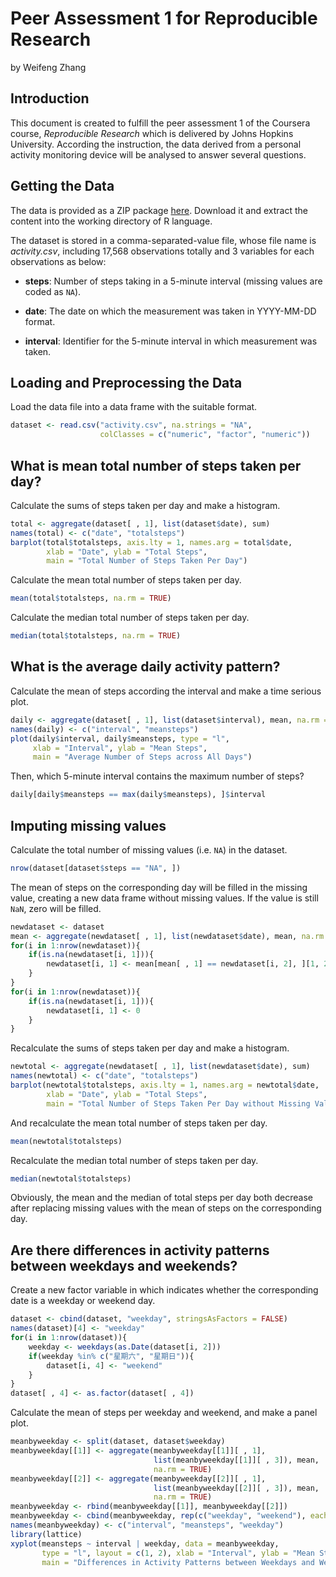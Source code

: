 # Peer Assessment 1 for Reproducible Research
by Weifeng Zhang

## Introduction

This document is created to fulfill the peer assessment 1 of the Coursera course, *Reproducible Research* which is delivered by Johns Hopkins University. According the instruction, the data derived from a personal activity monitoring device will be analysed to answer several questions.

## Getting the Data

The data is provided as a ZIP package [here](https://d396qusza40orc.cloudfront.net/repdata%2Fdata%2Factivity.zip). Download it and extract the content into the working directory of R language.

The dataset is stored in a comma-separated-value file, whose file name is *activity.csv*, including 17,568 observations totally and 3 variables for each observations as below:

- **steps**: Number of steps taking in a 5-minute interval (missing values are coded as `NA`).

- **date**: The date on which the measurement was taken in YYYY-MM-DD format.

- **interval**: Identifier for the 5-minute interval in which measurement was taken.

## Loading and Preprocessing the Data

Load the data file into a data frame with the suitable format.

```r
dataset <- read.csv("activity.csv", na.strings = "NA", 
                    colClasses = c("numeric", "factor", "numeric"))
```

## What is mean total number of steps taken per day?

Calculate the sums of steps taken per day and make a histogram.

```r
total <- aggregate(dataset[ , 1], list(dataset$date), sum)
names(total) <- c("date", "totalsteps")
barplot(total$totalsteps, axis.lty = 1, names.arg = total$date, 
        xlab = "Date", ylab = "Total Steps", 
        main = "Total Number of Steps Taken Per Day")
```

Calculate the mean total number of steps taken per day.

```r
mean(total$totalsteps, na.rm = TRUE)
```

Calculate the median total number of steps taken per day.

```r
median(total$totalsteps, na.rm = TRUE)
```

## What is the average daily activity pattern?

Calculate the mean of steps according the interval and make a time serious plot.

```r
daily <- aggregate(dataset[ , 1], list(dataset$interval), mean, na.rm = TRUE)
names(daily) <- c("interval", "meansteps")
plot(daily$interval, daily$meansteps, type = "l", 
     xlab = "Interval", ylab = "Mean Steps", 
     main = "Average Number of Steps across All Days")
```

Then, which 5-minute interval contains the maximum number of steps?

```r
daily[daily$meansteps == max(daily$meansteps), ]$interval
```

## Imputing missing values

Calculate the total number of missing values (i.e. `NA`) in the dataset.

```r
nrow(dataset[dataset$steps == "NA", ])
```

The mean of steps on the corresponding day will be filled in the missing value, creating a new data frame without missing values. If the value is still `NaN`, zero will be filled.

```r
newdataset <- dataset
mean <- aggregate(newdataset[ , 1], list(newdataset$date), mean, na.rm = TRUE)
for(i in 1:nrow(newdataset)){
    if(is.na(newdataset[i, 1])){
        newdataset[i, 1] <- mean[mean[ , 1] == newdataset[i, 2], ][1, 2]
    }
}
for(i in 1:nrow(newdataset)){
    if(is.na(newdataset[i, 1])){
        newdataset[i, 1] <- 0
    }
}
```

Recalculate the sums of steps taken per day and make a histogram.

```r
newtotal <- aggregate(newdataset[ , 1], list(newdataset$date), sum)
names(newtotal) <- c("date", "totalsteps")
barplot(newtotal$totalsteps, axis.lty = 1, names.arg = newtotal$date, 
        xlab = "Date", ylab = "Total Steps", 
        main = "Total Number of Steps Taken Per Day without Missing Values")
```

And recalculate the mean total number of steps taken per day.

```r
mean(newtotal$totalsteps)
```

Recalculate the median total number of steps taken per day.

```r
median(newtotal$totalsteps)
```

Obviously, the mean and the median of total steps per day both decrease after replacing missing values with the mean of steps on the corresponding day.

## Are there differences in activity patterns between weekdays and weekends?

Create a new factor variable in which indicates whether the corresponding date is a weekday or weekend day.

```r
dataset <- cbind(dataset, "weekday", stringsAsFactors = FALSE)
names(dataset)[4] <- "weekday"
for(i in 1:nrow(dataset)){
    weekday <- weekdays(as.Date(dataset[i, 2]))
    if(weekday %in% c("星期六", "星期日")){
        dataset[i, 4] <- "weekend"
    }
}
dataset[ , 4] <- as.factor(dataset[ , 4])
```

Calculate the mean of steps per weekday and weekend, and make a panel plot.

```r
meanbyweekday <- split(dataset, dataset$weekday)
meanbyweekday[[1]] <- aggregate(meanbyweekday[[1]][ , 1], 
                                list(meanbyweekday[[1]][ , 3]), mean, 
                                na.rm = TRUE)
meanbyweekday[[2]] <- aggregate(meanbyweekday[[2]][ , 1], 
                                list(meanbyweekday[[2]][ , 3]), mean, 
                                na.rm = TRUE)
meanbyweekday <- rbind(meanbyweekday[[1]], meanbyweekday[[2]])
meanbyweekday <- cbind(meanbyweekday, rep(c("weekday", "weekend"), each = 288))
names(meanbyweekday) <- c("interval", "meansteps", "weekday")
library(lattice)
xyplot(meansteps ~ interval | weekday, data = meanbyweekday, 
       type = "l", layout = c(1, 2), xlab = "Interval", ylab = "Mean Steps", 
       main = "Differences in Activity Patterns between Weekdays and Weekends")
```